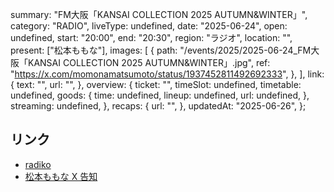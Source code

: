   summary: "FM大阪「KANSAI COLLECTION 2025 AUTUMN&WINTER」",
  category: "RADIO",
  liveType: undefined,
  date: "2025-06-24",
  open: undefined,
  start: "20:00",
  end: "20:30",
  region: "ラジオ",
  location: "",
  present: ["松本ももな"],
  images: [
    {
      path: "/events/2025/2025-06-24_FM大阪「KANSAI COLLECTION 2025 AUTUMN&WINTER」.jpg",
      ref: "https://x.com/momonamatsumoto/status/1937452811492692333",
    },
  ],
  link: {
    text: "",
    url: "",
  },
  overview: {
    ticket: "",
    timeSlot: undefined,
    timetable: undefined,
    goods: {
      time: undefined,
      lineup: undefined,
      url: undefined,
    },
    streaming: undefined,
  },
  recaps: {
    url: "",
  },
  updatedAt: "2025-06-26",
};

## リンク

- [radiko](https://radiko.jp/share/?sid=FMO&t=20250624200000)
- [松本ももな X 告知](https://x.com/momonamatsumoto/status/1937452811492692333)

